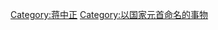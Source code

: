 {{Commons_category}}
{{Category_main|蔣介石紀念}}

[[Category:蒋中正|Category:蒋中正]]
[[Category:以国家元首命名的事物|Category:以国家元首命名的事物]]